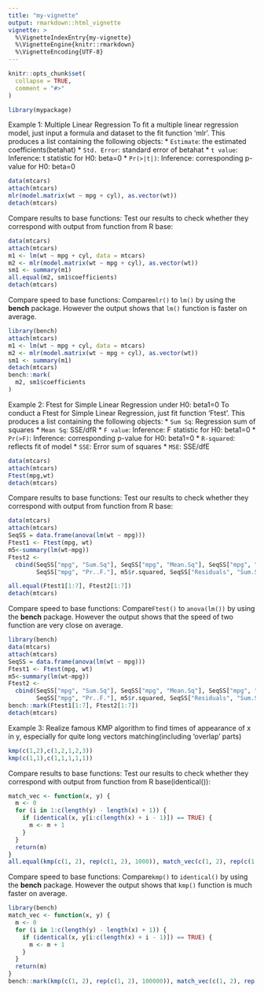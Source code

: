 ```yaml
---
title: "my-vignette"
output: rmarkdown::html_vignette
vignette: >
  %\VignetteIndexEntry{my-vignette}
  %\VignetteEngine{knitr::rmarkdown}
  %\VignetteEncoding{UTF-8}
---
```


```r
knitr::opts_chunk$set(
  collapse = TRUE,
  comment = "#>"
)
```

```r
library(mypackage)
```

Example 1: Multiple Linear Regression
To fit a multiple linear regression model, just input a formula and dataset to the fit function 'mlr'. This produces a list containing the following objects:
* `Estimate`: the estimated coefficients(betahat)
* `Std. Error`: standard error of betahat
* `t value`: Inference: t statistic for H0: beta=0
* `Pr(>|t|)`: Inference: corresponding p-value for H0: beta=0
```r
data(mtcars)
attach(mtcars)
mlr(model.matrix(wt ~ mpg + cyl), as.vector(wt))
detach(mtcars)
```
Compare results to base functions:
Test our results to check whether they correspond with output from function from R base:

```r
data(mtcars)
attach(mtcars)
m1 <- lm(wt ~ mpg + cyl, data = mtcars)
m2 <- mlr(model.matrix(wt ~ mpg + cyl), as.vector(wt))
sm1 <- summary(m1)
all.equal(m2, sm1$coefficients)
detach(mtcars)
```
Compare speed to base functions:
Compare`mlr()` to `lm()` by using the **bench** package. 
However the output shows that `lm()` function is faster on average.
```r
library(bench)
attach(mtcars)
m1 <- lm(wt ~ mpg + cyl, data = mtcars)
m2 <- mlr(model.matrix(wt ~ mpg + cyl), as.vector(wt))
sm1 <- summary(m1)
detach(mtcars)
bench::mark(
  m2, sm1$coefficients
)
```
Example 2: Ftest for Simple Linear Regression under H0: beta1=0
To conduct a Ftest for Simple Linear Regression, just fit function 'Ftest'. This produces a list containing the following objects:
* `Sum Sq`: Regression sum of squares
* `Mean Sq`: SSE/dfR
* `F value`: Inference: F statistic for H0: beta1=0
* `Pr(>F)`: Inference: corresponding p-value for H0: beta1=0
* `R-squared`: reflects fit of model
* `SSE`: Error sum of squares
* `MSE`: SSE/dfE

```r
data(mtcars)
attach(mtcars)
Ftest(mpg,wt)
detach(mtcars)
```

Compare results to base functions:
Test our results to check whether they correspond with output from function from R base:
```r
data(mtcars)
attach(mtcars)
SeqSS = data.frame(anova(lm(wt ~ mpg)))
Ftest1 <- Ftest(mpg, wt)
m5<-summary(lm(wt~mpg))
Ftest2 <-
  cbind(SeqSS["mpg", "Sum.Sq"], SeqSS["mpg", "Mean.Sq"], SeqSS["mpg", "F.value"],
        SeqSS["mpg", "Pr..F."], m5$r.squared, SeqSS["Residuals", "Sum.Sq"], SeqSS["Residuals", "Mean.Sq"])

all.equal(Ftest1[1:7], Ftest2[1:7])
detach(mtcars)
```
Compare speed to base functions:
Compare`Ftest()` to `anova(lm())` by using the **bench** package. 
However the output shows that the speed of two function are very close on average.
```r
library(bench)
data(mtcars)
attach(mtcars)
SeqSS = data.frame(anova(lm(wt ~ mpg)))
Ftest1 <- Ftest(mpg, wt)
m5<-summary(lm(wt~mpg))
Ftest2 <-
  cbind(SeqSS["mpg", "Sum.Sq"], SeqSS["mpg", "Mean.Sq"], SeqSS["mpg", "F.value"],
        SeqSS["mpg", "Pr..F."], m5$r.squared, SeqSS["Residuals", "Sum.Sq"], SeqSS["Residuals", "Mean.Sq"])
bench::mark(Ftest1[1:7], Ftest2[1:7])
detach(mtcars)
```

Example 3: Realize famous KMP algorithm to find times of appearance of x in y, especially for quite long vectors matching(including 'overlap' parts)
```r
kmp(c(1,2),c(1,2,1,2,3))
kmp(c(1,1),c(1,1,1,1,1))
```
Compare results to base functions:
Test our results to check whether they correspond with output from function from R base(identical()):
```r
match_vec <- function(x, y) {
  m <- 0
  for (i in 1:c(length(y) - length(x) + 1)) {
    if (identical(x, y[i:c(length(x) + i - 1)]) == TRUE) {
      m <- m + 1
    }
  }
  return(m)
}
all.equal(kmp(c(1, 2), rep(c(1, 2), 1000)), match_vec(c(1, 2), rep(c(1, 2), 1000)))
```

Compare speed to base functions:
Compare`kmp()` to `identical()` by using the **bench** package. 
However the output shows that `kmp()` function is much faster on average.
```r
library(bench)
match_vec <- function(x, y) {
  m <- 0
  for (i in 1:c(length(y) - length(x) + 1)) {
    if (identical(x, y[i:c(length(x) + i - 1)]) == TRUE) {
      m <- m + 1
    }
  }
  return(m)
}
bench::mark(kmp(c(1, 2), rep(c(1, 2), 100000)), match_vec(c(1, 2), rep(c(1, 2), 100000)))
```


